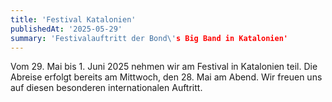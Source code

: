 ```yaml
---
title: 'Festival Katalonien'
publishedAt: '2025-05-29'
summary: 'Festivalauftritt der Bond\'s Big Band in Katalonien'
---
```


Vom 29. Mai bis 1. Juni 2025 nehmen wir am Festival in Katalonien teil. Die Abreise erfolgt bereits am Mittwoch, den 28. Mai am Abend. Wir freuen uns auf diesen besonderen internationalen Auftritt. 